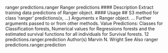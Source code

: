 

ranger
predictions.ranger Ranger predictions
#### Description
Extract training data predictions of Ranger object.
#### Usage
## S3 method for class 'ranger'
predictions(x, ...)
Arguments
x Ranger object.
... Further arguments passed to or from other methods.
Value
Predictions: Classes for Classification forests, Numerical values for Regressions forests and the
estimated survival functions for all individuals for Survival forests.
12 predictions.ranger.prediction
Author(s)
Marvin N. Wright
See Also
ranger
predictions.ranger.prediction

